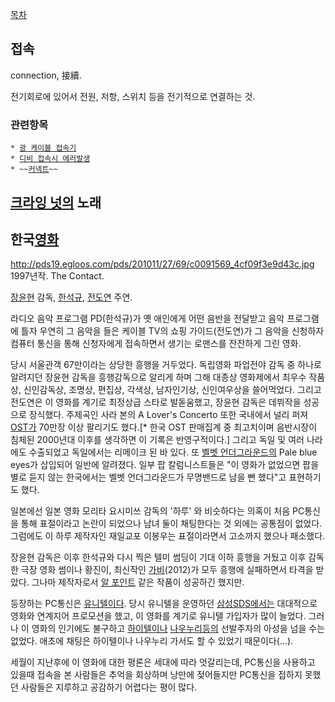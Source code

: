 [[목차]]
== 접속 ==
connection, 接續.

전기회로에 있어서 전원, 저항, 스위치 등을 전기적으로 연결하는 것.

=== 관련항목 ===
 * [[광 케이블 접속기]] 
 * [[디비 접속시 에러발생]]
 * ~~[[커넥트]]~~

== [[크라잉 넛]]의 노래 ==

== 한국[[영화]] ==
http://pds19.egloos.com/pds/201011/27/69/c0091569_4cf09f3e9d43c.jpg
{{{#!html
<iframe width="420" height="315" src="http://www.youtube.com/embed/c1ckvpV4MCI" frameborder="0" allowfullscreen></iframe>
}}}
1997년작. The Contact. 

[[장윤현]] 감독, [[한석규]], [[전도연]] 주연.

라디오 음악 프로그램 PD(한석규)가 옛 애인에게 어떤 음반을 전달받고 음악 프로그램에 틀자 우연히 그 음악을 들은 케이블 TV의 쇼핑 가이드(전도연)가 그 음악을 신청하자 컴퓨터 통신을 통해 신청자에게 접속하면서 생기는 로맨스를 잔잔하게 그린 영화.

당시 서울관객 67만이라는 상당한 흥행을 거두었다. 독립영화 파업전야 감독 중 하나로 알려지던 장윤현 감독을 흥행감독으로 알리게 하며 그해 대종상 영화제에서 최우수 작품상, 신인감독상, 조명상, 편집상, 각색상, 남자인기상, 신인여우상을 쓸어먹었다. 그리고 전도연은 이 영화를 계기로 최정상급 스타로 발돋움했고, 장윤현 감독은 데뷔작을 성공으로 장식했다. 주제곡인 사라 본의 A Lover's Concerto 또한 국내에서 널리 퍼져 [[OST]]가 70만장 이상 팔리기도 했다.[* 한국 OST 판매집계 중 최고치이며 음반시장이 침체된 2000년대 이후를 생각하면 이 기록은 반영구적이다.] 그리고 독일 및 여러 나라에도 수출되었고 독일에서는 리메이크 된 바 있다. 또 [[벨벳 언더그라운드]]의 Pale blue eyes가 삽입되어 일반에 알려졌다. 일부 팝 칼럼니스트들은 "이 영화가 없었으면 팝을 별로 듣지 않는 한국에서는 벨벳 언더그라운드가 무명밴드로 남을 뻔 했다"고 표현하기도 했다.

일본에선 일본 영화 모리타 요시미쓰 감독의 '하루' 와 비슷하다는 의혹이 처음 PC통신을 통해 표절이라고 논란이 되었으나 남녀 둘이 채팅한다는 것 외에는 공통점이 없었다. 그럼에도 이 하루 제작자인 재일교포 이봉우는 표절이라면서 고소까지 했으나 패소했다. 

장윤현 감독은 이후 한석규와 다시 찍은 텔미 썸딩이 기대 이하 흥행을 거뒀고 이후 감독한 극장 영화 썸이나 황진이, 최신작인 [[가비]](2012)가 모두 흥행에 실패하면서 타격을 받았다. 그나마 제작자로서 [[알 포인트]] 같은 작품이 성공하긴 했지만.

등장하는 PC통신은 [[유니텔]]이다. 당시 유니텔을 운영하던 [[삼성SDS]]에서는 대대적으로 영화와 연계지어 프로모션을 했고, 이 영화를 계기로 유니텔 가입자가 많이 늘었다. 그러나 이 영화의 인기에도 불구하고 [[하이텔]]이나 [[나우누리]]등의 선발주자의 아성을 넘을 수는 없었다. 애초에 채팅은 하이텔이나 나우누리 가서도 할 수 있었기 때문이다(...).

세월이 지난후에 이 영화에 대한 평론은 세대에 따라 엇갈리는데, PC통신을 사용하고 있을때 접속을 본 사람들은 추억을 회상하며 낭만에 젖어들지만 PC통신을 접하지 못했던 사람들은 지루하고 공감하기 어렵다는 평이 많다. 
